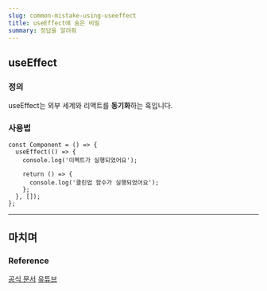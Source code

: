 ```yaml
---
slug: common-mistake-using-useeffect
title: useEffect에 숨은 비밀
summary: 정답을 알려줘
---
```


## useEffect

### 정의

useEffect는 외부 세계와 리액트를 **동기화**하는 훅입니다.

### 사용법

```tsx
const Component = () => {
  useEffect(() => {
    console.log('이펙트가 실행되었어요');

    return () => {
      console.log('클린업 함수가 실행되었어요');
    };
  }, []);
};
```

---

## 마치며

### Reference

[공식 문서](https://react.dev/learn/you-might-not-need-an-effect)
[유튜브](https://youtu.be/nGDnzAWuMig?si=BmGk6iUpcZz0O4c9)
